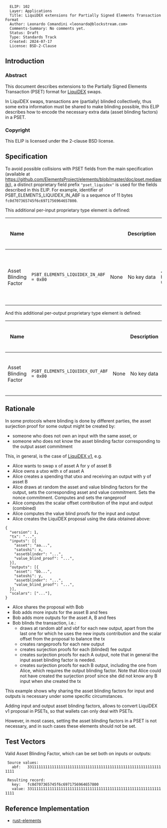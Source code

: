 <pre>
  ELIP: 102
  Layer: Applications
  Title: LiquiDEX extensions for Partially Signed Elements Transaction Format
  Author: Leonardo Comandini <leonardo@blockstream.com>
  Comments-Summary: No comments yet.
  Status: Draft
  Type: Standards Track
  Created: 2024-07-17
  License: BSD-2-Clause
</pre>

==Introduction==

===Abstract===

This document describes extensions to the Partially Signed Elements Transaction (PSET) format for [https://leocomandini.github.io/2021/06/15/liquidex.html LiquiDEX] swaps.

In LiquiDEX swaps, transactions are (partially) blinded collectively, thus some extra information must be shared to make blinding possible, this ELIP describes how to encode the necessary extra data (asset blinding factors) in a PSET.

===Copyright===

This ELIP is licensed under the 2-clause BSD license.

==Specification==

To avoid possible collisions with PSET fields from the main specification (available at https://github.com/ElementsProject/elements/blob/master/doc/pset.mediawiki), a distinct proprietary field prefix <tt>"pset_liquidex"</tt> is used for the fields described in this ELIP.
For example, identifier of PSBT_ELEMENTS_LIQUIDEX_IN_ABF is a sequence of 11 bytes <tt>fc0d707365745f6c6971756964657800</tt>.

This additional per-input proprietary type element is defined:

{|
! Name
! <tt><keytype></tt>
! <tt><keydata></tt>
! <tt><keydata></tt> Description
! <tt><valuedata></tt>
! <tt><valuedata></tt> Description
! Versions Requiring Inclusion
! Versions Requiring Exclusion
! Versions Allowing Inclusion
|-
| Asset Blinding Factor
| <tt>PSBT_ELEMENTS_LIQUIDEX_IN_ABF = 0x00</tt>
| None
| No key data
| <tt><256 bit uint></tt>
| The 32 byte asset blinding factor for the input being spent.
|
| 0
| 2
|}

And this additional per-output proprietary type element is defined:

{|
! Name
! <tt><keytype></tt>
! <tt><keydata></tt>
! <tt><keydata></tt> Description
! <tt><valuedata></tt>
! <tt><valuedata></tt> Description
! Versions Requiring Inclusion
! Versions Requiring Exclusion
! Versions Allowing Inclusion
|-
| Asset Blinding Factor
| <tt>PSBT_ELEMENTS_LIQUIDEX_OUT_ABF = 0x00</tt>
| None
| No key data
| <tt><256 bit uint></tt>
| The 32 byte asset blinding factor of this output.
|
| 0
| 2
|}

==Rationale==

In some protocols where blinding is done by different parties, the asset surjection proof for some output might be created by:

* someone who does not own an input with the same asset, or
* someone who does not know the asset blinding factor corresponding to the output asset commitment

This, in general, is the case of [https://leocomandini.github.io/2022/10/27/liquidexv1.html LiquiDEX v1], e.g.

* Alice wants to swap x of asset A for y of asset B
* Alice owns a utxo with x of asset A
* Alice creates a spending that utxo and receiving an output with y of asset B
* Alice draws at random the asset and value blinding factors for the output, sets the corresponding asset and value commitment. Sets the nonce commitment. Computes and sets the rangeproof
* Alice computes the scalar offset contribution of the input and output (combined)
* Alice computes the value blind proofs for the input and output
* Alice creates the LiquiDEX proposal using the data obtained above:
<pre>
{
  "version": 1,
  "tx": "...",
  "inputs": [{
    "asset": "aa...",
    "satoshi": x,
    "assetblinder": "...",
    "value_blind_proof": "...",
  }],
  "outputs": [{
    "asset": "bb...",
    "satoshi": y,
    "assetblinder": "...",
    "value_blind_proof": "...",
  }],
  "scalars": ["..."],
}
</pre>
* Alice shares the proposal with Bob
* Bob adds more inputs for the asset B and fees
* Bob adds more outputs for the asset A, B and fees
* Bob blinds the transaction, i.e.:
** draws at random abf and vbf for each new output, apart from the last one for which he uses the new inputs contribution and the scalar offset from the proposal to balance the tx
** creates rangeproofs for each new output
** creates surjection proofs for each (blinded) fee output
** creates surjection proofs for each A output, note that in general the input asset blinding factor is needed.
** creates surjection proofs for each B output, including the one from Alice, which requires the output blinding factor. Note that Alice could not have created the surjection proof since she did not know any B input when she created the tx

This example shows why sharing the asset blinding factors for input and outputs is necessary under some specific circumstances.

Adding input and output asset blinding factors, allows to convert LiquiDEX v1 proposal in PSETs, so that wallets can only deal with PSETs.

However, in most cases, setting the asset blinding factors in a PSET is not necessary, and in such cases these elements should not be set.

==Test Vectors==

Valid Asset Blinding Factor, which can be set both on inputs or outputs:

  Source values:
    abf:   3311111111111111111111111111111111111111111111111111111111111111

  Resulting record:
    key:   fc0d707365745f6c6971756964657800
    value: 3311111111111111111111111111111111111111111111111111111111111111

==Reference Implementation==

* [https://github.com/ElementsProject/rust-elements/pull/207 rust-elements]
